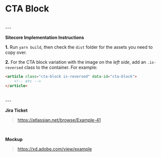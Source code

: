 # CTA Block

<br />
---
<br />

**Sitecore Implementation Instructions**

**1.** Run `yarn build`, then check the `dist` folder for the assets you need to copy over.

**2.** For the CTA block variation with the image on the _left side_, add an `.is-reversed` class to the container. For example:

```html
<article class="cta-block is-reversed" data-id="cta-block">
    <!-- etc -->
</article>
```

<br />
---
<br />

**Jira Ticket**
> https://atlassian.net/browse/Example-41

<br/>

**Mockup**
> https://xd.adobe.com/view/example
